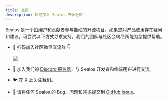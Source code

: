 ```yaml
---
title: 社区
description: 欢迎加入 Sealos 开源社区
---
```


Sealos 是一个由用户和贡献者参与推动的开源项目，如果您对产品使用存在疑问和建议，可尝试以下方式寻求支持。我们的团队与社区会竭尽所能为您提供帮助。

+ 📱 扫码加入社区微信交流群 👇

   ![](https://oss.laf.run/htr4n1-images/sealos-qr-code.jpg)

+ 💬 加入我们的 [Discord 服务器](https://discord.gg/wdUn538zVP)，与 Sealos 开发者和终端用户进行交流。
+ 🐦 在 [X](https://twitter.com/Sealos_io) 上关注我们。
+ 🐞 请将任何 Sealos 的 Bug、问题和需求提交到 [GitHub Issue](https://github.com/labring/sealos/issues/new/choose)。